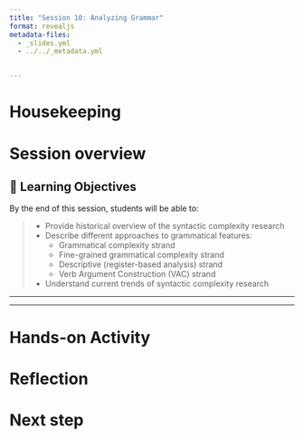 ```yaml
---
title: "Session 10: Analyzing Grammar"
format: revealjs
metadata-files:
  - _slides.yml
  - ../../_metadata.yml


---
```


# Housekeeping


# Session overview


## 🎯 Learning Objectives

By the end of this session, students will be able to:
 
> - Provide historical overview of the syntactic complexity research
> - Describe different approaches to grammatical features:
>   - Grammatical complexity strand
>   - Fine-grained grammatical complexity strand
>   - Descriptive (register-based analysis) strand
>   - Verb Argument Construction (VAC) strand
> - Understand current trends of syntactic complexity research


---


---

# Hands-on Activity



# Reflection



# Next step